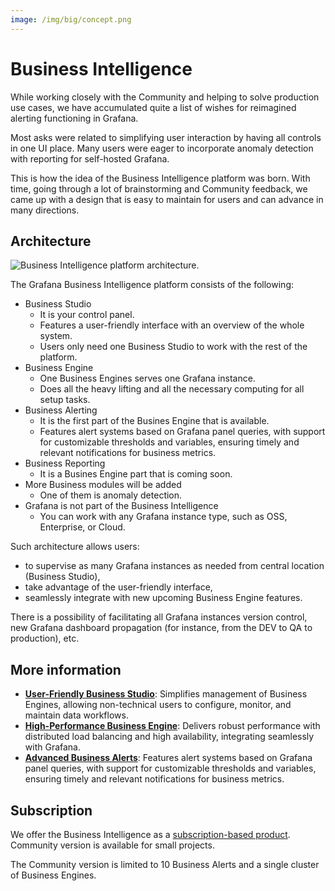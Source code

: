 ```yaml
---
image: /img/big/concept.png
---
```



# Business Intelligence

While working closely with the Community and helping to solve production use cases, we have accumulated quite a list of wishes for reimagined alerting functioning in Grafana.

Most asks were related to simplifying user interaction by having all controls in one UI place. Many users were eager to incorporate anomaly detection with reporting for self-hosted Grafana.

This is how the idea of the Business Intelligence platform was born. With time, going through a lot of brainstorming and Community feedback, we came up with a design that is easy to maintain for users and can advance in many directions.

## Architecture

<Image
  title="Business Intelligence platform architecture."
  src="/img/big/platform.png"
/>

The Grafana Business Intelligence platform consists of the following:

- Business Studio
  - It is your control panel.
  - Features a user-friendly interface with an overview of the whole system.
  - Users only need one Business Studio to work with the rest of the platform.
- Business Engine
  - One Business Engines serves one Grafana instance.
  - Does all the heavy lifting and all the necessary computing for all setup tasks.
- Business Alerting
  - It is the first part of the Busines Engine that is available.
  - Features alert systems based on Grafana panel queries, with support for customizable thresholds and variables, ensuring timely and relevant notifications for business metrics.
- Business Reporting
  - It is a Busines Engine part that is coming soon.
- More Business modules will be added
  - One of them is anomaly detection.
- Grafana is not part of the Business Intelligence
  - You can work with any Grafana instance type, such as OSS, Enterprise, or Cloud.

Such architecture allows users:

- to supervise as many Grafana instances as needed from central location (Business Studio),
- take advantage of the user-friendly interface,
- seamlessly integrate with new upcoming Business Engine features.

There is a possibility of facilitating all Grafana instances version control, new Grafana dashboard propagation (for instance, from the DEV to QA to production), etc.

## More information

- **[User-Friendly Business Studio](studio)**: Simplifies management of Business Engines, allowing non-technical users to configure, monitor, and maintain data workflows.
- **[High-Performance Business Engine](engine)**: Delivers robust performance with distributed load balancing and high availability, integrating seamlessly with Grafana.
- **[Advanced Business Alerts](alerting)**: Features alert systems based on Grafana panel queries, with support for customizable thresholds and variables, ensuring timely and relevant notifications for business metrics.

## Subscription

We offer the Business Intelligence as a [subscription-based product](/pricing/). Community version is available for small projects.

The Community version is limited to 10 Business Alerts and a single cluster of Business Engines.

<Feedback />
